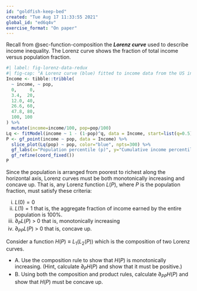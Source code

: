 ```yaml
---
id: "goldfish-keep-bed"
created: "Tue Aug 17 11:33:55 2021"
global_id: "ed6q4v"
exercise_format: "On paper"
---
```




Recall from @sec-function-composition the ***Lorenz curve*** used to describe income inequality. The Lorenz curve shows the fraction of total income versus population fraction. 

```r
#| label: fig-lorenz-data-redux
#| fig-cap: "A Lorenz curve (blue) fitted to income data from the US in 2009. (See @fig-lorenz-data.)"
Income <- tibble::tribble(
  ~ income, ~ pop,
  0,     0,
  3.4,  20,
  12.0, 40, 
  26.6, 60,
  47.8, 80,
  100, 100
) %>%
  mutate(income=income/100, pop=pop/100)
Lq <- fitModel(income ~ 1 - (1-pop)^q, data = Income, start=list(q=0.5))
P <- gf_point(income ~ pop, data = Income) %>%
  slice_plot(Lq(pop) ~ pop, color="blue", npts=300) %>%
  gf_labs(x="Population percentile (p)", y="Cumulative income percentile (L)") %>%
  gf_refine(coord_fixed())
P
```

Since the population is arranged from poorest to richest along the horizontal axis, Lorenz curves must be both monotonically increasing and concave up.  That is, any Lorenz function $L(P)$, where $P$ is the population fraction, must satisfy these criteria:

i. $L(0) = 0$ 
ii. $L(1) = 1$ that is, the aggregate fraction of income earned by the entire population is 100%.
iii. $\partial_P L(P) \ > \ 0$ that is, monotonically increasing
iv. $\partial_{PP} L(P) \ > \ 0$ that is, concave up.


Consider a function $H(P) \equiv L_1(L_2(P))$ which is the composition of two Lorenz curves. 

- A. Use the composition rule to show that $H(P)$ is monotonically increasing. (Hint, calculate $\partial_P H(P)$ and show that it must be positive.)
- B. Using both the composition and product rules, calculate $\partial_{PP} H(P)$ and show that $H(P)$ must be concave up.


